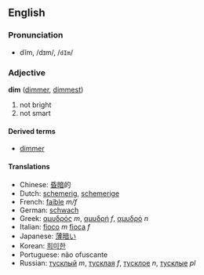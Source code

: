 ==English==
===Pronunciation===
*dĭm, /dɪm/, /<tt>dIm</tt>/

===Adjective===
'''dim''' ([[dimmer]], [[dimmest]])

# not bright
# not smart

====Derived terms====
*[[dimmer]]

====Translations====
*Chinese: [[昏暗]]的
*Dutch: [[schemerig]], [[schemerige]]
*French: [[faible]] ''m/f''
*German: [[schwach]]
*Greek: [[αμυδρός]] ''m'', [[αμυδρή]] ''f'', [[αμυδρό]] ''n''
*Italian: [[fioco]] ''m'' [[fioca]] ''f''
*Japanese: [[薄暗]]い
*Korean: [[희미한]]
*Portuguese: não ofuscante
*Russian: [[тусклый]] ''m'', [[тусклая]] ''f'', [[тусклое]] ''n'', [[тусклые]] ''pl''

{{stub}}